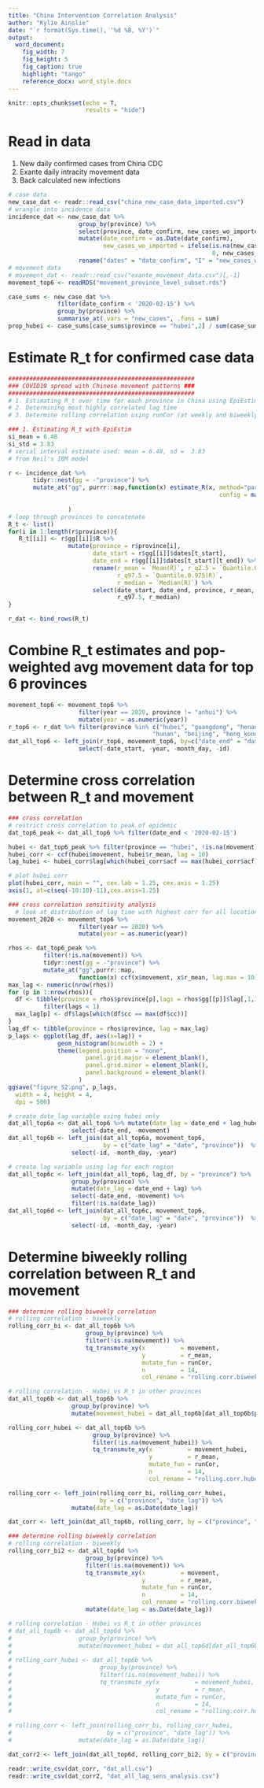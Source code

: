 ```yaml
---
title: "China Intervention Correlation Analysis"
author: "Kylie Ainslie"
date: "`r format(Sys.time(), '%d %B, %Y')`"
output:
  word_document:
    fig_width: 7
    fig_height: 5
    fig_caption: true
    highlight: "tango"
    reference_docx: word_style.docx
---
```

```r
knitr::opts_chunk$set(echo = T,
                      results = "hide")
```
# Read in data
1. New daily confirmed cases from China CDC
2. Exante daily intracity movement data
3. Back calculated new infections
```r
# case data
new_case_dat <- readr::read_csv("china_new_case_data_imported.csv") 
# wrangle into incidence data
incidence_dat <- new_case_dat %>% 
                    group_by(province) %>%
                    select(province, date_confirm, new_cases_wo_imported) %>%
                    mutate(date_confirm = as.Date(date_confirm),
                           new_cases_wo_imported = ifelse(is.na(new_cases_wo_imported) | new_cases_wo_imported < 0, 
                                                          0, new_cases_wo_imported)) %>%
                    rename("dates" = "date_confirm", "I" = "new_cases_wo_imported") 
# movement data
# movement_dat <- readr::read_csv("exante_movement_data.csv")[,-1]
movement_top6 <- readRDS("movement_province_level_subset.rds")
```

```r
case_sums <- new_case_dat %>% 
              filter(date_confirm < '2020-02-15') %>% 
              group_by(province) %>% 
              summarise_at(.vars = "new_cases", .funs = sum)
prop_hubei <- case_sums[case_sums$province == "hubei",2] / sum(case_sums$new_cases)
```

# Estimate R_t for confirmed case data
```r
#####################################################
### COVID19 spread with Chinese movement patterns ###
#####################################################
# 1. Estimating R_t over time for each province in China using EpiEstim
# 2. Determining most highly correlated lag time
# 3. Determine rolling correlation using runCor (at weekly and biweekly resolution)

### 1. Estimating R_t with EpiEstim
si_mean = 6.48
si_std = 3.83
# serial interval estimate used: mean = 6.48, sd =  3.83
# from Neil's IBM model

r <- incidence_dat %>%
       tidyr::nest(gg = -"province") %>%
       mutate_at("gg", purrr::map,function(x) estimate_R(x, method="parametric_si",
                                                            config = make_config(list(mean_si = si_mean, 
                                                                                      std_si = si_std)))
                 )
# loop through provinces to concatenate 
R_t <- list()
for(i in 1:length(r$province)){
   R_t[[i]] <- r$gg[[i]]$R %>% 
                 mutate(province = r$province[i],
                        date_start = r$gg[[i]]$dates[t_start],
                        date_end = r$gg[[i]]$dates[t_start][t_end]) %>%
                        rename(r_mean = `Mean(R)`, r_q2.5 = `Quantile.0.025(R)`,
                               r_q97.5 = `Quantile.0.975(R)`,
                               r_median = `Median(R)`) %>%
                        select(date_start, date_end, province, r_mean, r_q2.5,
                               r_q97.5, r_median)
}

r_dat <- bind_rows(R_t)

```

# Combine R_t estimates and pop-weighted avg movement data for top 6 provinces
```r
movement_top6 <- movement_top6 %>% 
                    filter(year == 2020, province != "anhui") %>%
                    mutate(year = as.numeric(year)) 
r_top6 <- r_dat %>% filter(province %in% c("hubei", "guangdong", "henan", "zhejiang",
                                         "hunan", "beijing", "hong_kong_sar"))
dat_all_top6 <- left_join(r_top6, movement_top6, by=c("date_end" = "date", "province")) %>%
                    select(-date_start, -year, -month_day, -id)

```

# Determine cross correlation between R_t and movement
```r
### cross correlation
# restrict cross correlation to peak of epidemic
dat_top6_peak <- dat_all_top6 %>% filter(date_end < '2020-02-15')

hubei <- dat_top6_peak %>% filter(province == "hubei", !is.na(movement))
hubei_corr <- ccf(hubei$movement, hubei$r_mean, lag = 10)
lag_hubei <- hubei_corr$lag[which(hubei_corr$acf == max(hubei_corr$acf))] 

# plot hubei corr
plot(hubei_corr, main = "", cex.lab = 1.25, cex.axis = 1.25)
axis(1, at=c(seq(-10:10)-11),cex.axis=1.25)

```

```r
### cross correlation sensitivity analysis
  # look at distribution of lag time with highest corr for all locations
movement_2020 <- movement_top6 %>% 
                    filter(year == 2020) %>%
                    mutate(year = as.numeric(year)) 

rhos <- dat_top6_peak %>%
          filter(!is.na(movement)) %>%
          tidyr::nest(gg = -"province") %>%
          mutate_at("gg",purrr::map,
                    function(x) ccf(x$movement, x$r_mean, lag.max = 10))
max_lag <- numeric(nrow(rhos))
for (p in 1:nrow(rhos)){
  df <- tibble(province = rhos$province[p],lags = rhos$gg[[p]]$lag[,1,1],cc = rhos$gg[[p]]$acf[,1,1]) %>%
          filter(lags < 1)
  max_lag[p] <- df$lags[which(df$cc == max(df$cc))]
}
lag_df <- tibble(province = rhos$province, lag = max_lag)
p_lags <- ggplot(lag_df, aes(x=lag)) + 
              geom_histogram(binwidth = 2) +
              theme(legend.position = "none",
                      panel.grid.major = element_blank(),
                      panel.grid.minor = element_blank(),
                      panel.background = element_blank()
                    )
ggsave("figure_S2.png", p_lags,
  width = 4, height = 4,
  dpi = 500)
```

```r
# create date_lag variable using hubei only
dat_all_top6a <- dat_all_top6 %>% mutate(date_lag = date_end + lag_hubei) %>%
                  select(-date_end, -movement)
dat_all_top6b <- left_join(dat_all_top6a, movement_top6, 
                           by = c("date_lag" = "date", "province"))  %>%
                  select(-id, -month_day, -year)

# create lag variable using lag for each region
dat_all_top6c <- left_join(dat_all_top6, lag_df, by = "province") %>% 
                  group_by(province) %>%
                  mutate(date_lag = date_end + lag) %>%
                  select(-date_end, -movement) %>%
                  filter(!is.na(date_lag))
dat_all_top6d <- left_join(dat_all_top6c, movement_top6, 
                           by = c("date_lag" = "date", "province"))  %>%
                  select(-id, -month_day, -year)
```

# Determine biweekly rolling correlation between R_t and movement
```r
### determine rolling biweekly correlation
# rolling correlation - biweekly
rolling_corr_bi <- dat_all_top6b %>%
                      group_by(province) %>%
                      filter(!is.na(movement)) %>%
                      tq_transmute_xy(x          = movement, 
                                      y          = r_mean,
                                      mutate_fun = runCor,
                                      n          = 14,
                                      col_rename = "rolling.corr.biweekly")

# rolling correlation - Hubei vs R_t in other provinces
dat_all_top6b <- dat_all_top6b %>%
                  group_by(province) %>%
                  mutate(movement_hubei = dat_all_top6b[dat_all_top6b$province == 'hubei',]$movement)

rolling_corr_hubei <- dat_all_top6b %>%
                        group_by(province) %>%
                        filter(!is.na(movement_hubei)) %>%
                        tq_transmute_xy(x          = movement_hubei, 
                                        y          = r_mean,
                                        mutate_fun = runCor,
                                        n          = 14,
                                        col_rename = "rolling.corr.hubei")

rolling_corr <- left_join(rolling_corr_bi, rolling_corr_hubei, 
                          by = c("province", "date_lag")) %>%
                  mutate(date_lag = as.Date(date_lag))

dat_corr <- left_join(dat_all_top6b, rolling_corr, by = c("province", "date_lag"))
```

```r
### determine rolling biweekly correlation
# rolling correlation - biweekly
rolling_corr_bi2 <- dat_all_top6d %>%
                      group_by(province) %>%
                      filter(!is.na(movement)) %>%
                      tq_transmute_xy(x          = movement, 
                                      y          = r_mean,
                                      mutate_fun = runCor,
                                      n          = 14,
                                      col_rename = "rolling.corr.biweekly") %>%
                      mutate(date_lag = as.Date(date_lag))

# rolling correlation - Hubei vs R_t in other provinces
# dat_all_top6b <- dat_all_top6d %>%
#                   group_by(province) %>%
#                   mutate(movement_hubei = dat_all_top6d[dat_all_top6b$province == 'hubei',]$movement)
# 
# rolling_corr_hubei <- dat_all_top6b %>%
#                         group_by(province) %>%
#                         filter(!is.na(movement_hubei)) %>%
#                         tq_transmute_xy(x          = movement_hubei, 
#                                         y          = r_mean,
#                                         mutate_fun = runCor,
#                                         n          = 14,
#                                         col_rename = "rolling.corr.hubei")

# rolling_corr <- left_join(rolling_corr_bi, rolling_corr_hubei, 
#                           by = c("province", "date_lag")) %>%
#                   mutate(date_lag = as.Date(date_lag))

dat_corr2 <- left_join(dat_all_top6d, rolling_corr_bi2, by = c("province", "date_lag")) 
```

```r
readr::write_csv(dat_corr, "dat_all.csv")
readr::write_csv(dat_corr2, "dat_all_lag_sens_analysis.csv")
```



